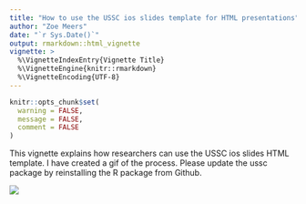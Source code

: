 ```yaml
---
title: "How to use the USSC ios slides template for HTML presentations"
author: "Zoe Meers"
date: "`r Sys.Date()`"
output: rmarkdown::html_vignette
vignette: >
  %\VignetteIndexEntry{Vignette Title}
  %\VignetteEngine{knitr::rmarkdown}
  %\VignetteEncoding{UTF-8}
---
```


```r
knitr::opts_chunk$set(
  warning = FALSE,
  message = FALSE,
  comment = FALSE
)
```

This vignette explains how researchers can use the USSC ios slides HTML template. I have created a gif of the process. Please update the ussc package by reinstalling the R package from Github.

![](http://g.recordit.co/p2dRb8l98I.gif)